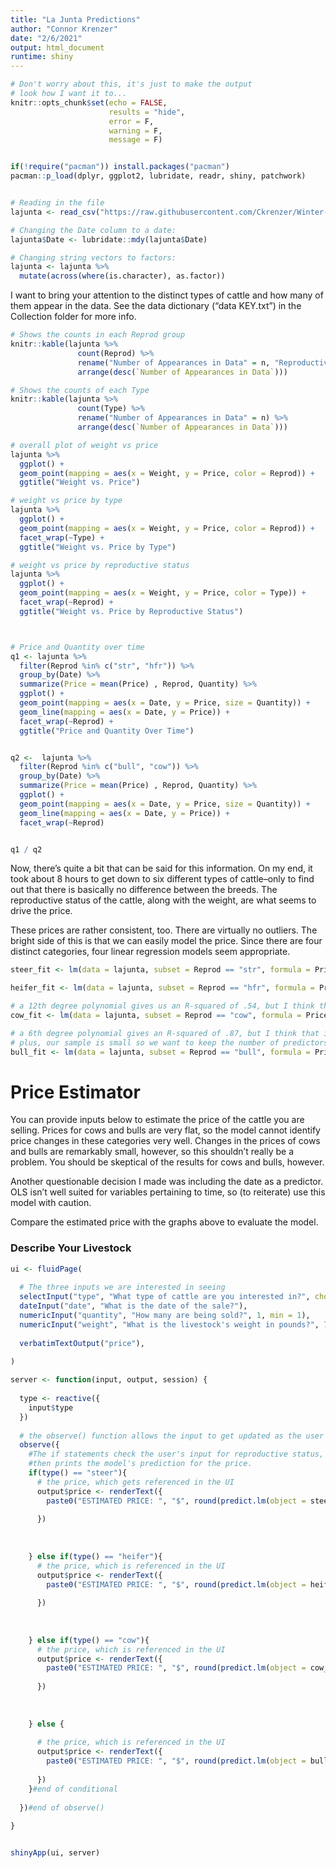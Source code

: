 ```yaml
---
title: "La Junta Predictions"
author: "Connor Krenzer"
date: "2/6/2021"
output: html_document
runtime: shiny
---
```


```r
# Don't worry about this, it's just to make the output
# look how I want it to...
knitr::opts_chunk$set(echo = FALSE,
                      results = "hide",
                      error = F,
                      warning = F,
                      message = F)


if(!require("pacman")) install.packages("pacman")
pacman::p_load(dplyr, ggplot2, lubridate, readr, shiny, patchwork)


# Reading in the file
lajunta <- read_csv("https://raw.githubusercontent.com/Ckrenzer/Winter-Livestock-Data/main/La%20Junta%20Market%20Reports.csv")

# Changing the Date column to a date:
lajunta$Date <- lubridate::mdy(lajunta$Date)

# Changing string vectors to factors:
lajunta <- lajunta %>% 
  mutate(across(where(is.character), as.factor))

```

I want to bring your attention to the distinct types of cattle and how many of them appear in the data. See the data dictionary ("data KEY.txt") in the Collection folder for more info.

```r
# Shows the counts in each Reprod group
knitr::kable(lajunta %>% 
               count(Reprod) %>% 
               rename("Number of Appearances in Data" = n, "Reproductive Status" = Reprod) %>% 
               arrange(desc(`Number of Appearances in Data`)))

# Shows the counts of each Type
knitr::kable(lajunta %>% 
               count(Type) %>% 
               rename("Number of Appearances in Data" = n) %>% 
               arrange(desc(`Number of Appearances in Data`)))

# overall plot of weight vs price
lajunta %>% 
  ggplot() +
  geom_point(mapping = aes(x = Weight, y = Price, color = Reprod)) +
  ggtitle("Weight vs. Price")

# weight vs price by type
lajunta %>%
  ggplot() +
  geom_point(mapping = aes(x = Weight, y = Price, color = Reprod)) +
  facet_wrap(~Type) +
  ggtitle("Weight vs. Price by Type")

# weight vs price by reproductive status
lajunta %>%
  ggplot() +
  geom_point(mapping = aes(x = Weight, y = Price, color = Type)) +
  facet_wrap(~Reprod) +
  ggtitle("Weight vs. Price by Reproductive Status") 



# Price and Quantity over time
q1 <- lajunta %>%  
  filter(Reprod %in% c("str", "hfr")) %>% 
  group_by(Date) %>% 
  summarize(Price = mean(Price) , Reprod, Quantity) %>% 
  ggplot() +
  geom_point(mapping = aes(x = Date, y = Price, size = Quantity)) +
  geom_line(mapping = aes(x = Date, y = Price)) +
  facet_wrap(~Reprod) +
  ggtitle("Price and Quantity Over Time")


q2 <-  lajunta %>%  
  filter(Reprod %in% c("bull", "cow")) %>% 
  group_by(Date) %>% 
  summarize(Price = mean(Price) , Reprod, Quantity) %>% 
  ggplot() +
  geom_point(mapping = aes(x = Date, y = Price, size = Quantity)) +
  geom_line(mapping = aes(x = Date, y = Price)) +
  facet_wrap(~Reprod)


q1 / q2

```

Now, there's quite a bit that can be said for this information. On my end, it took about 8 hours to get down to six different types of cattle--only to find out that there is basically no difference between the breeds. The reproductive status of the cattle, along with the weight, are what seems to drive the price.

These prices are rather consistent, too. There are virtually no outliers. The bright side of this is that we can easily model the price. Since there are four distinct categories, four linear regression models seem appropriate.

```r

steer_fit <- lm(data = lajunta, subset = Reprod == "str", formula = Price ~ Date + Quantity + poly(Weight, degree = 2))

heifer_fit <- lm(data = lajunta, subset = Reprod == "hfr", formula = Price ~ Date + Quantity + poly(Weight, degree = 2))

# a 12th degree polynomial gives us an R-squared of .54, but I think that is due to overfitting
cow_fit <- lm(data = lajunta, subset = Reprod == "cow", formula = Price ~ Date + poly(Weight, 3))

# a 6th degree polynomial gives an R-squared of .87, but I think that is due to overfitting
# plus, our sample is small so we want to keep the number of predictors small
bull_fit <- lm(data = lajunta, subset = Reprod == "bull", formula = Price ~ Date + poly(Weight, 2))

```


# Price Estimator
You can provide inputs below to estimate the price of the cattle you are selling. Prices for cows and bulls are very flat, so the model cannot identify price changes in these categories very well. Changes in the prices of cows and bulls are remarkably small, however, so this shouldn't really be a problem. You should be skeptical of the results for cows and bulls, however.

Another questionable decision I made was including the date as a predictor. OLS isn't well suited for variables pertaining to time, so (to reiterate) use this model with caution.

Compare the estimated price with the graphs above to evaluate the model.

### Describe Your Livestock
```r
ui <- fluidPage(
  
  # The three inputs we are interested in seeing
  selectInput("type", "What type of cattle are you interested in?", choices = c("steer", "heifer", "cow", "bull")),
  dateInput("date", "What is the date of the sale?"),
  numericInput("quantity", "How many are being sold?", 1, min = 1),
  numericInput("weight", "What is the livestock's weight in pounds?", 750, min = 25),
  
  verbatimTextOutput("price"),
  
)

server <- function(input, output, session) {
  
  type <- reactive({
    input$type
  })
  
  # the observe() function allows the input to get updated as the user changes the values around
  observe({
    #The if statements check the user's input for reproductive status,
    #then prints the model's prediction for the price.
    if(type() == "steer"){
      # the price, which gets referenced in the UI
      output$price <- renderText({
        paste0("ESTIMATED PRICE: ", "$", round(predict.lm(object = steer_fit, data.frame(Date = input$date, Quantity = input$quantity, Weight = input$weight)), 2))
        
      })
      
      
      
    } else if(type() == "heifer"){
      # the price, which is referenced in the UI
      output$price <- renderText({
        paste0("ESTIMATED PRICE: ", "$", round(predict.lm(object = heifer_fit, data.frame(Date = input$date, Quantity = input$quantity, Weight = input$weight)), 2))
        
      })
      
      
      
    } else if(type() == "cow"){
      # the price, which is referenced in the UI
      output$price <- renderText({
        paste0("ESTIMATED PRICE: ", "$", round(predict.lm(object = cow_fit, data.frame(Date = input$date, Quantity = input$quantity, Weight = input$weight)), 2))
        
      })
      
      
      
    } else {
      
      # the price, which is referenced in the UI
      output$price <- renderText({
        paste0("ESTIMATED PRICE: ", "$", round(predict.lm(object = bull_fit, data.frame(Date = input$date, Quantity = input$quantity, Weight = input$weight)), 2))
        
      })
    }#end of conditional
    
  })#end of observe()
  
}


shinyApp(ui, server)
```